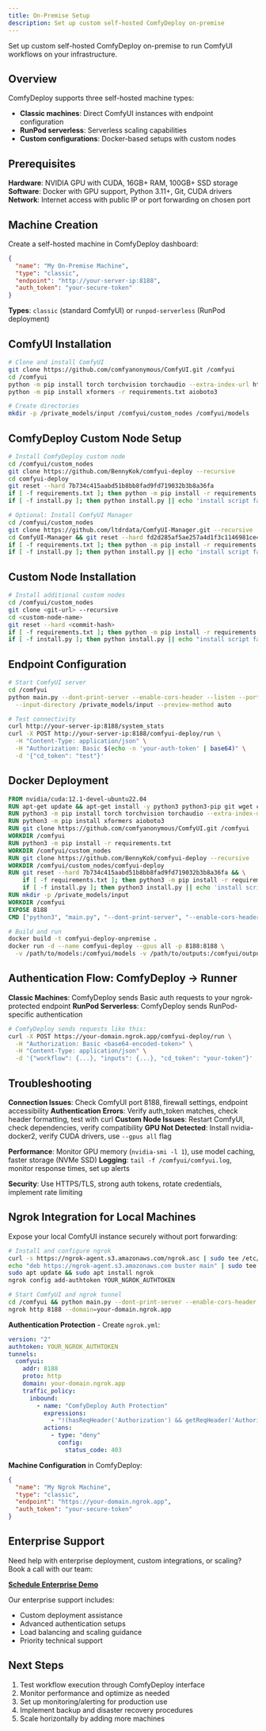```yaml
---
title: On-Premise Setup
description: Set up custom self-hosted ComfyDeploy on-premise
---
```


Set up custom self-hosted ComfyDeploy on-premise to run ComfyUI workflows on your infrastructure.

## Overview

ComfyDeploy supports three self-hosted machine types:
- **Classic machines**: Direct ComfyUI instances with endpoint configuration
- **RunPod serverless**: Serverless scaling capabilities  
- **Custom configurations**: Docker-based setups with custom nodes

## Prerequisites

**Hardware**: NVIDIA GPU with CUDA, 16GB+ RAM, 100GB+ SSD storage
**Software**: Docker with GPU support, Python 3.11+, Git, CUDA drivers
**Network**: Internet access with public IP or port forwarding on chosen port

## Machine Creation

Create a self-hosted machine in ComfyDeploy dashboard:

```json
{
  "name": "My On-Premise Machine",
  "type": "classic",
  "endpoint": "http://your-server-ip:8188",
  "auth_token": "your-secure-token"
}
```

**Types**: `classic` (standard ComfyUI) or `runpod-serverless` (RunPod deployment)

## ComfyUI Installation

```bash
# Clone and install ComfyUI
git clone https://github.com/comfyanonymous/ComfyUI.git /comfyui
cd /comfyui
python -m pip install torch torchvision torchaudio --extra-index-url https://download.pytorch.org/whl/cu121
python -m pip install xformers -r requirements.txt aioboto3

# Create directories
mkdir -p /private_models/input /comfyui/custom_nodes /comfyui/models
```

## ComfyDeploy Custom Node Setup

```bash
# Install ComfyDeploy custom node
cd /comfyui/custom_nodes
git clone https://github.com/BennyKok/comfyui-deploy --recursive
cd comfyui-deploy
git reset --hard 7b734c415aabd51b8bb8fad9fd719032b3b8a36fa
if [ -f requirements.txt ]; then python -m pip install -r requirements.txt; fi
if [ -f install.py ]; then python install.py || echo 'install script failed'; fi

# Optional: Install ComfyUI Manager
cd /comfyui/custom_nodes
git clone https://github.com/ltdrdata/ComfyUI-Manager.git --recursive
cd ComfyUI-Manager && git reset --hard fd2d285af5ae257a4d1f3c1146981ce41ac5adf5
if [ -f requirements.txt ]; then python -m pip install -r requirements.txt; fi
if [ -f install.py ]; then python install.py || echo 'install script failed'; fi
```

## Custom Node Installation

```bash
# Install additional custom nodes
cd /comfyui/custom_nodes
git clone <git-url> --recursive
cd <custom-node-name>
git reset --hard <commit-hash>
if [ -f requirements.txt ]; then python -m pip install -r requirements.txt; fi
if [ -f install.py ]; then python install.py || echo "install script failed"; fi
```

## Endpoint Configuration

```bash
# Start ComfyUI server
cd /comfyui
python main.py --dont-print-server --enable-cors-header --listen --port 8188 \
  --input-directory /private_models/input --preview-method auto

# Test connectivity
curl http://your-server-ip:8188/system_stats
curl -X POST http://your-server-ip:8188/comfyui-deploy/run \
  -H "Content-Type: application/json" \
  -H "Authorization: Basic $(echo -n 'your-auth-token' | base64)" \
  -d '{"cd_token": "test"}'
```

## Docker Deployment

```dockerfile
FROM nvidia/cuda:12.1-devel-ubuntu22.04
RUN apt-get update && apt-get install -y python3 python3-pip git wget curl libgl1-mesa-glx libglib2.0-0 && rm -rf /var/lib/apt/lists/*
RUN python3 -m pip install torch torchvision torchaudio --extra-index-url https://download.pytorch.org/whl/cu121
RUN python3 -m pip install xformers aioboto3
RUN git clone https://github.com/comfyanonymous/ComfyUI.git /comfyui
WORKDIR /comfyui
RUN python3 -m pip install -r requirements.txt
WORKDIR /comfyui/custom_nodes
RUN git clone https://github.com/BennyKok/comfyui-deploy --recursive
WORKDIR /comfyui/custom_nodes/comfyui-deploy
RUN git reset --hard 7b734c415aabd51b8bb8fad9fd719032b3b8a36fa && \
    if [ -f requirements.txt ]; then python3 -m pip install -r requirements.txt; fi && \
    if [ -f install.py ]; then python3 install.py || echo 'install script failed'; fi
RUN mkdir -p /private_models/input
WORKDIR /comfyui
EXPOSE 8188
CMD ["python3", "main.py", "--dont-print-server", "--enable-cors-header", "--listen", "--port", "8188", "--input-directory", "/private_models/input", "--preview-method", "auto"]
```

```bash
# Build and run
docker build -t comfyui-deploy-onpremise .
docker run -d --name comfyui-deploy --gpus all -p 8188:8188 \
  -v /path/to/models:/comfyui/models -v /path/to/outputs:/comfyui/output comfyui-deploy-onpremise
```

## Authentication Flow: ComfyDeploy → Runner

**Classic Machines**: ComfyDeploy sends Basic auth requests to your ngrok-protected endpoint
**RunPod Serverless**: ComfyDeploy sends RunPod-specific authentication

```bash
# ComfyDeploy sends requests like this:
curl -X POST https://your-domain.ngrok.app/comfyui-deploy/run \
  -H "Authorization: Basic <base64-encoded-token>" \
  -H "Content-Type: application/json" \
  -d '{"workflow": {...}, "inputs": {...}, "cd_token": "your-token"}'
```

## Troubleshooting

**Connection Issues**: Check ComfyUI port 8188, firewall settings, endpoint accessibility
**Authentication Errors**: Verify auth_token matches, check header formatting, test with curl
**Custom Node Issues**: Restart ComfyUI, check dependencies, verify compatibility
**GPU Not Detected**: Install nvidia-docker2, verify CUDA drivers, use `--gpus all` flag

**Performance**: Monitor GPU memory (`nvidia-smi -l 1`), use model caching, faster storage (NVMe SSD)
**Logging**: `tail -f /comfyui/comfyui.log`, monitor response times, set up alerts

**Security**: Use HTTPS/TLS, strong auth tokens, rotate credentials, implement rate limiting

## Ngrok Integration for Local Machines

Expose your local ComfyUI instance securely without port forwarding:

```bash
# Install and configure ngrok
curl -s https://ngrok-agent.s3.amazonaws.com/ngrok.asc | sudo tee /etc/apt/trusted.gpg.d/ngrok.asc >/dev/null
echo "deb https://ngrok-agent.s3.amazonaws.com buster main" | sudo tee /etc/apt/sources.list.d/ngrok.list
sudo apt update && sudo apt install ngrok
ngrok config add-authtoken YOUR_NGROK_AUTHTOKEN

# Start ComfyUI and ngrok tunnel
cd /comfyui && python main.py --dont-print-server --enable-cors-header --listen --port 8188 --input-directory /private_models/input --preview-method auto &
ngrok http 8188 --domain=your-domain.ngrok.app
```

**Authentication Protection** - Create `ngrok.yml`:
```yaml
version: "2"
authtoken: YOUR_NGROK_AUTHTOKEN
tunnels:
  comfyui:
    addr: 8188
    proto: http
    domain: your-domain.ngrok.app
    traffic_policy:
      inbound:
        - name: "ComfyDeploy Auth Protection"
          expressions:
            - "!(hasReqHeader('Authorization') && getReqHeader('Authorization')[0].startsWith('Basic YOUR_BASE64_TOKEN'))"
          actions:
            - type: "deny"
              config:
                status_code: 403
```

**Machine Configuration** in ComfyDeploy:
```json
{
  "name": "My Ngrok Machine",
  "type": "classic", 
  "endpoint": "https://your-domain.ngrok.app",
  "auth_token": "your-secure-token"
}
```

## Enterprise Support

Need help with enterprise deployment, custom integrations, or scaling? Book a call with our team:

**[Schedule Enterprise Demo](https://cal.com/team/comfy-deploy/demo?layout=mobile)**

Our enterprise support includes:
- Custom deployment assistance
- Advanced authentication setups
- Load balancing and scaling guidance
- Priority technical support

## Next Steps

1. Test workflow execution through ComfyDeploy interface
2. Monitor performance and optimize as needed
3. Set up monitoring/alerting for production use
4. Implement backup and disaster recovery procedures
5. Scale horizontally by adding more machines
